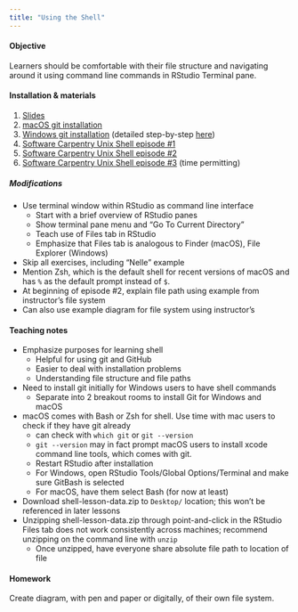 ```yaml
---
title: "Using the Shell"
---
```


#### Objective

Learners should be comfortable with their file structure and navigating around it using command line commands in RStudio Terminal pane.

#### Installation & materials

1.  [Slides](slides.qmd)
2.  [macOS git installation](https://git-scm.com/download/mac)
3.  [Windows git installation](https://git-scm.com/download/win) (detailed step-by-step [here](https://carpentries.github.io/workshop-template/#setup))
4.  [Software Carpentry Unix Shell episode #1](https://swcarpentry.github.io/shell-novice/01-intro)
5.  [Software Carpentry Unix Shell episode #2](https://swcarpentry.github.io/shell-novice/02-filedir)
6.  [Software Carpentry Unix Shell episode #3](https://swcarpentry.github.io/shell-novice/03-create) (time permitting)

##### Modifications

-   Use terminal window within RStudio as command line interface
    -   Start with a brief overview of RStudio panes
    -   Show terminal pane menu and "Go To Current Directory"
    -   Teach use of Files tab in RStudio
    -   Emphasize that Files tab is analogous to Finder (macOS), File Explorer (Windows)
-   Skip all exercises, including "Nelle" example
-   Mention Zsh, which is the default shell for recent versions of macOS and has `%` as the default prompt instead of `$`.
-   At beginning of episode #2, explain file path using example from instructor's file system
-   Can also use example diagram for file system using instructor's

#### Teaching notes

-   Emphasize purposes for learning shell
    -   Helpful for using git and GitHub
    -   Easier to deal with installation problems
    -   Understanding file structure and file paths
-   Need to install git initially for Windows users to have shell commands
    -   Separate into 2 breakout rooms to install Git for Windows and macOS
-   macOS comes with Bash or Zsh for shell. Use time with mac users to check if they have git already
    -   can check with `which git` or `git --version`
    -   `git --version` may in fact prompt macOS users to install xcode command line tools, which comes with git.
    -   Restart RStudio after installation
    -   For Windows, open RStudio Tools/Global Options/Terminal and make sure GitBash is selected
    -   For macOS, have them select Bash (for now at least)
-   Download shell-lesson-data.zip to `Desktop/` location; this won't be referenced in later lessons
-   Unzipping shell-lesson-data.zip through point-and-click in the RStudio Files tab does not work consistently across machines; recommend unzipping on the command line with `unzip`
    -   Once unzipped, have everyone share absolute file path to location of file

#### Homework

Create diagram, with pen and paper or digitally, of their own file system.
